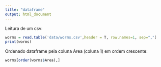 ```yaml
---
title: "dataframe"
output: html_document
---
```


Leitura de um csv:
```r
worms = read.table('data/worms.csv',header = T, row.names=1, sep=",")
print(worms)
```

Ordenado dataframe pela coluna Area (coluna 1) em ordem crescente:
```r
worms[order(worms$Area),]
```